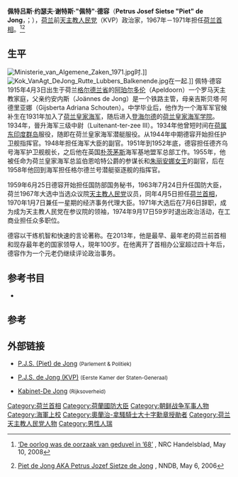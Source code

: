 {{Infobox officeholder
|honorific-prefix   = [[阁下|阁下]]
|name               = 佩特·德容
|image              = Piet de Jong 1970.jpg
|imagesize          = 200px
|office            = [[荷兰首相|荷兰首相]]
|term_start        = 1967年4月5日
|term_end          = 1971年7月6日
|monarch           = [[朱丽安娜女王|朱丽安娜女王]]
|deputy            = [[约翰·韦特文|约翰·韦特文]]<br/>[[约普·巴克尔|约普·巴克尔]]
|predecessor       = [[耶勒·泽尔斯特拉|耶勒·泽尔斯特拉]]
|successor         = [[巴伦德·比舒维尔|巴伦德·比舒维尔]]
|birth_date         = {{Birth date|1915|04|03|mf=y}}
|birth_place        = [[荷兰|荷兰]][[阿珀尔多伦|阿珀尔多伦]]
|death_date         = {{death date and age|2016|7|27|1915|04|03|mf=y}}
|death_place        = [[荷蘭|荷蘭]][[海牙|海牙]]
|birthname          = Petrus Jozef Sietze de Jong
|nationality        = [[荷兰|荷兰]]
|party              = [[基督教民主党_(荷兰)|基督教民主党]] <br/> <small>(from 1980)</small>
|otherparty         = [[天主教人民党|天主教人民党]] <br/> <small>(1959-1980)</small>
|spouse             = Anneke Bartels <br/> <small>(m. 1947-2010; her death)</small>
|children           = Maria <small>(born 1948)</small> <br/> Jos <small>(born 1949)</small> <br/> Gijs <small>(born 1952)</small> 
|residence          = [[荷兰|荷兰]][[海牙|海牙]]<ref>{{nl}} [http://wwww.sgp.nl/Page/sp762/ml1/from_sp_id=760/nctrue/system_id=12959/so_id=1044/Index.html Pietje] {{Wayback|url=http://wwww.sgp.nl/Page/sp762/ml1/from_sp_id=760/nctrue/system_id=12959/so_id=1044/Index.html |date=20120319210304 }}, Reformed Political Party, October 3, 2010</ref>
|alma_mater         = [[荷兰皇家海军学院|荷兰皇家海军学院]]
|occupation         = [[政治家|政治家]]、海军军官
|religion           = [[罗马天主教|罗马天主教]]
|signature          =
|website            =
|nickname           = 小佩特（''Little Piet''）<br/>[[朱丽安娜女王|女王陛下]]的花园地精
|allegiance         = [[荷兰|荷兰]]
|branch             = [[荷兰皇家海军|荷兰皇家海军]]<br/><small>（海军[[潜艇|潜艇]]）</small>
|serviceyears       = 1934-1959 <br/><small>（1959-1963重新服役）</small>
|rank               = [[File:Nl-marine-vloot-kapitein_ter_zee.svg|15px]] [[海军上校|海军上校]]
|unit               =
|commands           = {{link-en|O 24护卫舰|HNLMS O 24}} <br/> 德泽乌号护卫舰 <br/> {{link-en|格尔德兰号驱逐舰|HNLMS Gelderland}}
|battles            = [[第二次世界大战|第二次世界大战]]
* [[大西洋战役|大西洋战役]]
* [[太平洋战争|太平洋战争]]
|awards             = [[奥兰治-拿骚勋章|奥兰治-拿骚勋章]]<small>(骑士大十字勋章)</small> <br/> [[青铜十字勋章_(荷兰)|青铜十字勋章]] (2) <br/> [[杰出服务十字勋章_(英国)|杰出服务十字勋]] <br/> {{link-nl|秩序与和平奖章|Ereteken voor Orde en Vrede}} <br/> {{link-nl|战争纪念十字勋章|Oorlogsherinneringskruis}}
|military_blank1    = [[副官|副官]]
|military_data1     = [[朱丽安娜女王|朱丽安娜女王]] <br/> <small>(1955-1958)</small>
|military_blank2    = 参谋长
|military_data2     = [[荷兰皇家海军|海军总监]][[伯恩哈德王子_(利珀-比斯特費爾德)|伯恩哈特王子]] <small>(1955-1958)</small>
|military_blank3    =
|military_data3     =
|military_blank4    =
|military_data4     =
|military_blank5    =
|military_data5     =
}}

'''佩特吕斯·约瑟夫·谢特斯·"佩特"·德容'''（'''Petrus Josef Sietse "Piet" de Jong'''，{{IPA-nl|ˈpid də ˈjɔŋ}}；{{bd|1915年|4月3日|2016年|7月27日|}}），[[荷兰|荷兰]]前[[天主教人民党|天主教人民党]]（KVP）政治家，1967年－1971年担任[[荷兰首相|荷兰首相]]。<ref>{{nl}} [http://www.nrc.nl/nieuwsthema/mei68/article1891625.ece/De_oorlog_was_de_oorzaak_van_geduvel_in_68 ‘De oorlog was de oorzaak van geduvel in ’68’] {{Wayback|url=http://www.nrc.nl/nieuwsthema/mei68/article1891625.ece/De_oorlog_was_de_oorzaak_van_geduvel_in_68 |date=20100519023825 }}, NRC Handelsblad, May 10, 2008</ref><ref>{{en}} [http://www.nndb.com/people/098/000164603/ Piet de Jong AKA Petrus Jozef Sietze de Jong] {{Wayback|url=http://www.nndb.com/people/098/000164603/ |date=20170509054458 }}, NNDB, May 6, 2006</ref>

==生平==
[[Image:Ministerie_van_Algemene_Zaken_1971.jpg|thumb]]时.]]
[[Image:Kok_VanAgt_DeJong_Rutte_Lubbers_Balkenende.jpg|thumb]]在一起.]]
佩特·德容1915年4月3日出生于荷兰[[格尔德兰省|格尔德兰省]]的[[阿珀尔多伦|阿珀尔多伦]]（Apeldoorn）一个罗马天主教家庭，父亲约安内斯（Joännes de Jong）是一个铁路主管，母亲吉斯贝塔·阿德里亚娜（Gijsberta Adriana Schouten）。中学毕业后，他作为一个海军军官候补生在1931年加入了[[荷兰皇家海军|荷兰皇家海军]]，随后进入[[登海尔德|登海尔德]]的[[荷兰皇家海军学院|荷兰皇家海军学院]]。1934年，晉升海军三级中尉（Luitenant-ter-zee III）。1934年他曾短时间在[[荷属东印度群岛|荷属东印度群岛]]服役，随即在荷兰皇家海军潜艇服役。从1944年中期德容开始担任护卫舰指挥官。1948年担任海军大臣的副官。1951年到1952年底，德容担任德齐乌号海军护卫舰舰长，之后他在英国[[朴茨茅斯|朴茨茅斯]]海军基地盟军总部工作。1955年，他被任命为荷兰皇家海军总监伯恩哈特公爵的参谋长和[[朱丽安娜女王|朱丽安娜女王]]的副官，后在1958年他回到海军担任格尔德兰号潜艇驱逐舰的指挥官。

1959年6月25日德容开始担任国防部国务秘书，1963年7月24日升任国防大臣，荷兰1967年大选中当选众议院[[天主教人民党|天主教人民党]]议员，同年4月5日担任[[荷兰首相|荷兰首相]]，1970年1月7日兼任一星期的经济事务代理大臣。1971年大选后在7月6日辞职，成为成为天主教人民党在参议院的领袖，1974年9月17日59岁时退出政治活动，在工商业担任众多职位。

德容以干练机智和快速的言论著称。在2013年，他是最早、最年老的荷兰前首相和现存最年老的国家领导人，現年100岁。在他离开了首相办公室超过四十年后，德容作为一个元老仍继续评论政治事务。

==参考书目==
{{Refbegin}}
* {{Cite book |last1=Brouwer |first1=Jan Willem |last2=van Merriënboer |first2=Johan |authorlink= |title=Van buitengaats naar Binnenhof: P.J.S. de Jong, een biografie |year=2001 |publisher=Sdu Uitgevers |location=Netherlands |isbn=9789012087742 |ref=biografie }}
{{Refend}}

==参考==
{{Reflist|2}}

==外部链接==
* {{nl}} [http://www.parlement.com/9291000/biof/00652 P.J.S. (Piet) de Jong] {{Wayback|url=http://www.parlement.com/9291000/biof/00652 |date=20210321132915 }} <small>(Parlement & Politiek)</small>
* {{nl}} [http://www.eerstekamer.nl/persoon/p_j_s_de_jong_kvp P.J.S. de Jong (KVP)] {{Wayback|url=http://www.eerstekamer.nl/persoon/p_j_s_de_jong_kvp |date=20210611122935 }} <small>(Eerste Kamer der Staten-Generaal)</small>
* {{nl}} [https://web.archive.org/web/20120516162147/http://www.rijksoverheid.nl/regering/het-kabinet/kabinetten-sinds-1945/kabinet-de-jong Kabinet-De Jong] <small>(Rijksoverheid)</small>

{{Wikiquote}}
{{Commons category|Piet de Jong}}

{{s-start}}
{{s-ppo}}
{{Succession box
| title  = [[天主教人民党|天主教人民党]]参议院领袖
| years  = 1971-1974
| before = [[扬·尼尔斯|扬·尼尔斯]]<br>(Jan Niers)
| after  = [[扬·泰伊森|扬·泰伊森]]<br>(Jan Teijssen)
}}
{{s-gov}}
{{Succession box
| title  = 国防部国务秘书
| years  = 1959-1963
| before = [[哈里·莫尔曼|哈里·莫尔曼]]<br>(Harry Moorman)
| after  = [[阿德里·范埃斯|阿德里·范埃斯]]<br>(Adri van Es)
}}
{{Succession box
| title  = 国防大臣
| years  = 1963-1967
| before = [[西姆·维塞尔|西姆·维塞尔]]<br>(Sim Visser)
| after  = [[威廉·登托姆|威廉·登托姆]]<br>(Willem den Toom)
}}
{{Succession box
| title  = 经济事务大臣
| years  = 1970
| before = [[利奥·德布洛克|利奥·德布洛克]]<br>(Leo de Block)
| after  = [[罗劳夫·内利森|罗劳夫·内利森]]<br>(Roelof Nelissen)
}}
{{Succession box
| title  = 总务大臣
| years  = 1967-1971
| before = [[耶勒·泽尔斯特拉|耶勒·泽尔斯特拉]]
| after  = [[巴伦德·比舒维尔|巴伦德·比舒维尔]]
}}
{{s-off}}
{{Succession box
| title  = [[荷兰首相|荷兰首相]]
| years  = 1967-1971
| before = [[耶勒·泽尔斯特拉|耶勒·泽尔斯特拉]]
| after  = [[巴伦德·比舒维尔|巴伦德·比舒维尔]]
}}
{{end}}

{{Authority control}}
{{DEFAULTSORT:Jong, Piet de}}
[[Category:荷兰首相|Category:荷兰首相]]
[[Category:荷蘭國防大臣|Category:荷蘭國防大臣]]
[[Category:朝鲜战争军事人物|Category:朝鲜战争军事人物]]
[[Category:海軍上校|Category:海軍上校]]
[[Category:奧蘭治-拿騷騎士大十字勳章授勛者|Category:奧蘭治-拿騷騎士大十字勳章授勛者]]
[[Category:荷兰天主教人民党人物|Category:荷兰天主教人民党人物]]
[[Category:男性人瑞|Category:男性人瑞]]